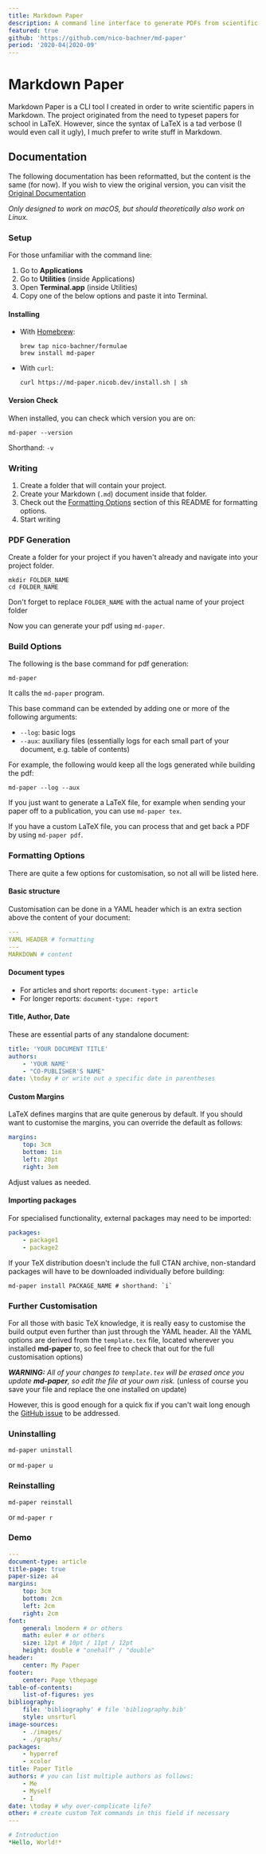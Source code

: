 ```yaml
---
title: Markdown Paper
description: A command line interface to generate PDFs from scientific papers written in Markdown
featured: true
github: 'https://github.com/nico-bachner/md-paper'
period: '2020-04|2020-09'
---
```


# Markdown Paper

Markdown Paper is a CLI tool I created in order to write scientific papers in Markdown. The project originated from the need to typeset papers for school in LaTeX. However, since the syntax of LaTeX is a tad verbose (I would even call it ugly), I much prefer to write stuff in Markdown.

## Documentation

The following documentation has been reformatted, but the content is the same (for now). If you wish to view the original version, you can visit the [Original Documentation](https://md-paper.now.sh/docs)

_Only designed to work on macOS, but should theoretically also work on Linux._

### Setup

For those unfamiliar with the command line:

1.  Go to **Applications**
2.  Go to **Utilities** (inside Applications)
3.  Open **Terminal.app** (inside Utilities)
4.  Copy one of the below options and paste it into Terminal.

#### Installing

-   With [Homebrew](https://brew.sh):
    ```
    brew tap nico-bachner/formulae
    brew install md-paper
    ```
-   With `curl`:
    ```
    curl https://md-paper.nicob.dev/install.sh | sh
    ```

#### Version Check

When installed, you can check which version you are on:

```
md-paper --version
```

Shorthand: `-v`

### Writing

1. Create a folder that will contain your project.
2. Create your Markdown (`.md`) document inside that folder.
3. Check out the [Formatting Options](#formatting-options) section of this README for formatting options.
4. Start writing

### PDF Generation

Create a folder for your project if you haven't already and navigate into your project folder.

```
mkdir FOLDER_NAME
cd FOLDER_NAME
```

Don't forget to replace `FOLDER_NAME` with the actual name of your project folder

Now you can generate your pdf using `md-paper`.

### Build Options

The following is the base command for pdf generation:

```
md-paper
```

It calls the `md-paper` program.

This base command can be extended by adding one or more of the following arguments:

-   `--log`: basic logs
-   `--aux`: auxiliary files (essentially logs for each small part of your document, e.g. table of contents)

For example, the following would keep all the logs generated while building the pdf:

```
md-paper --log --aux
```

If you just want to generate a LaTeX file, for example when sending your paper off to a publication, you can use `md-paper tex`.

If you have a custom LaTeX file, you can process that and get back a PDF by using `md-paper pdf`.

### Formatting Options

There are quite a few options for customisation, so not all will be listed here.

#### Basic structure

Customisation can be done in a YAML header which is an extra section above the content of your document:

```yaml
---
YAML HEADER # formatting
---
MARKDOWN # content
```

#### Document types

-   For articles and short reports: `document-type: article`
-   For longer reports: `document-type: report`

#### Title, Author, Date

These are essential parts of any standalone document:

```yml
title: 'YOUR DOCUMENT TITLE'
authors:
    - 'YOUR NAME'
    - "CO-PUBLISHER'S NAME"
date: \today # or write out a specific date in parentheses
```

#### Custom Margins

LaTeX defines margins that are quite generous by default. If you should want to customise the margins, you can override the default as follows:

```yml
margins:
    top: 3cm
    bottom: 1in
    left: 20pt
    right: 3em
```

Adjust values as needed.

#### Importing packages

For specialised functionality, external packages may need to be imported:

```yml
packages:
    - package1
    - package2
```

If your TeX distribution doesn't include the full CTAN archive, non-standard packages will have to be downloaded individually before building:

```
md-paper install PACKAGE_NAME # shorthand: `i`
```

### Further Customisation

For all those with basic TeX knowledge, it is really easy to customise the build output even further than just through the YAML header. All the YAML options are derived from the `template.tex` file, located wherever you installed **md-paper** to, so feel free to check that out for the full customisation options)

**_WARNING:_**
_All of your changes to `template.tex` will be erased once you update **md-paper**, so edit the file at your own risk._ (unless of course you save your file and replace the one installed on update)

However, this is good enough for a quick fix if you can't wait long enough the [GitHub issue](https://github.com/nico-bachner/md-paper/issues) to be addressed.

### Uninstalling

```
md-paper uninstall
```

or `md-paper u`

### Reinstalling

```
md-paper reinstall
```

or `md-paper r`

### Demo

```YAML
---
document-type: article
title-page: true
paper-size: a4
margins:
    top: 3cm
    bottom: 2cm
    left: 2cm
    right: 2cm
font:
    general: lmodern # or others
    math: euler # or others
    size: 12pt # 10pt / 11pt / 12pt
    height: double # "onehalf" / "double"
header:
    center: My Paper
footer:
    center: Page \thepage
table-of-contents:
    list-of-figures: yes
bibliography:
    file: 'bibliography' # file 'bibliography.bib'
    style: unsrturl
image-sources:
    - ./images/
    - ./graphs/
packages:
    - hyperref
    - xcolor
title: Paper Title
authors: # you can list multiple authors as follows:
    - Me
    - Myself
    - I
date: \today # why over-complicate life?
other: # create custom TeX commands in this field if necessary
---

# Introduction
*Hello, World!*
```
